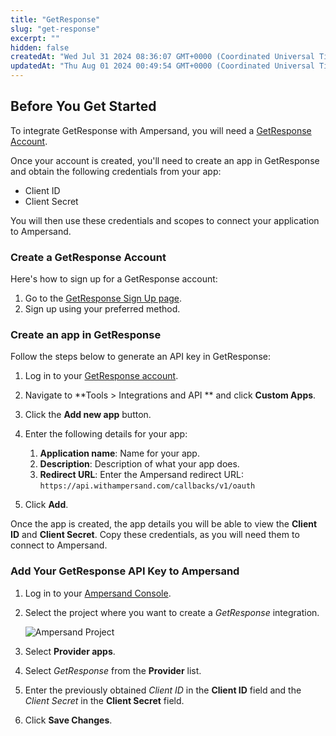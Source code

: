 ```yaml
---
title: "GetResponse"
slug: "get-response"
excerpt: ""
hidden: false
createdAt: "Wed Jul 31 2024 08:36:07 GMT+0000 (Coordinated Universal Time)"
updatedAt: "Thu Aug 01 2024 00:49:54 GMT+0000 (Coordinated Universal Time)"
---
```

## Before You Get Started

To integrate GetResponse with Ampersand, you will need a [GetResponse Account](https://www.getresponse.com/).

Once your account is created, you'll need to create an app in GetResponse and obtain the following credentials from your app:

- Client ID
- Client Secret

You will then use these credentials and scopes to connect your application to Ampersand.

### Create a GetResponse Account

Here's how to sign up for a GetResponse account:

1. Go to the [GetResponse Sign Up page](https://www.getresponse.com/start-free?version=centered&pageinfo=homepage).
2. Sign up using your preferred method.

### Create an app in GetResponse

Follow the steps below to generate an API key in GetResponse:

1. Log in to your [GetResponse account](https://app.getresponse.com/login).

2. Navigate to **Tools > Integrations and API ** and click **Custom Apps**. 

3. Click the **Add new app** button.

4. Enter the following details for your app:
   1. **Application name**: Name for your app.
   2. **Description**: Description of what your app does. 
   3. **Redirect URL**: Enter the Ampersand redirect URL: `https://api.withampersand.com/callbacks/v1/oauth`

5. Click **Add**.

Once the app is created, the app details you will be able to view the **Client ID** and **Client Secret**. Copy these credentials, as you will need them to connect to Ampersand.




### Add Your GetResponse API Key to Ampersand

1. Log in to your [Ampersand Console](https://console.withampersand.com).

2. Select the project where you want to create a _GetResponse_ integration.

   ![Ampersand Project](https://files.readme.io/dd47b7a-Ampersand.png)

3. Select **Provider apps**.

4. Select _GetResponse_ from the **Provider** list.

5. Enter the previously obtained _Client ID_ in the **Client ID** field and the _Client Secret_ in the **Client Secret** field.

   

6. Click **Save Changes**.
